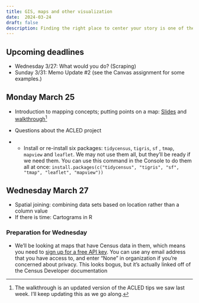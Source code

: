 ```yaml
---
title: GIS, maps and other visualization
date:  2024-03-24
draft: false
description: Finding the right place to center your story is one of the most important first steps in an investigation. Learning how to map data can help.  
--- 
```


## Upcoming deadlines

* [Wednesday 3/27]{.sked-dates}: What would you do? (Scraping)
* [Sunday 3/31]{.sked-dates}: Memo Update #2 (see the Canvas assignment for some examples.)


## Monday March 25

* Introduction to mapping concepts; putting points on a map: [Slides](https://docs.google.com/presentation/d/1XzyBEgP49_nFHiU7XlaI3Brt16Bied-_WzGXu5RIsZM/edit#slide=id.p) and [walkthrough](https://docs.google.com/presentation/d/1XzyBEgP49_nFHiU7XlaI3Brt16Bied-_WzGXu5RIsZM/edit#slide=id.p)^[The walkthrough is an updated version of the ACLED tips we saw last week. I'll keep updating this as we go along.]
* Questions about the ACLED project

* * Install or re-install six packages: `tidycensus`, `tigris`, `sf` , `tmap`, `mapview` and `leaflet`. We may not use them all, but they'll be ready if we need them.  You can use this command in the Console to do them all at once: `install.packages(c("tidycensus", "tigris", "sf", "tmap", "leaflet", "mapview"))`

## Wednesday March 27

* Spatial joining: combining data sets based on location rather than a column value
* If there is time: Cartograms in R

### Preparation for Wednesday

* We'll be looking at maps that have Census data in them, which means you need to [sign up for a free API key](https://api.census.gov/data/key_signup.html). You can use any email address that you have access to, and enter "None" in organization if you're concerned about privacy. This looks bogus, but it's actually linked off of the Census Developer documentation


 

 

